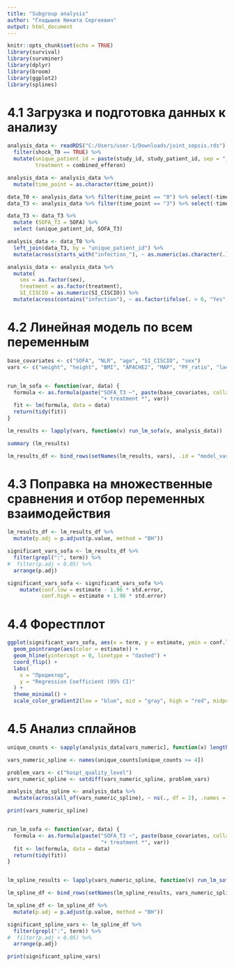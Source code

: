 ```yaml
---
title: "Subgroup analysis"
author: "Гладышев Никита Сергеевич"
output: html_document
---
```


```r

knitr::opts_chunk$set(echo = TRUE)
library(survival)
library(survminer)
library(dplyr)
library(broom)
library(ggplot2)
library(splines)

```

# 4.1 Загрузка и подготовка данных к анализу

```r
analysis_data <- readRDS("C:/Users/user-1/Downloads/joint_sepsis.rds") %>%
  filter(shock_T0 == TRUE) %>%
  mutate(unique_patient_id = paste(study_id, study_patient_id, sep = "_"),
         treatment = combined_efferon)

analysis_data <- analysis_data %>%
  mutate(time_point = as.character(time_point))

data_T0 <- analysis_data %>% filter(time_point == "0") %>% select(-time_point)
data_T3 <- analysis_data %>% filter(time_point == "3") %>% select(-time_point)

data_T3 <- data_T3 %>% 
  mutate (SOFA_T3 = SOFA) %>% 
  select (unique_patient_id, SOFA_T3)

analysis_data <- data_T0 %>%
  left_join(data_T3, by = "unique_patient_id") %>%
  mutate(across(starts_with("infection_"), ~ as.numeric(as.character(.))))

analysis_data <- analysis_data %>%
  mutate(
    sex = as.factor(sex),
    treatment = as.factor(treatment),
    SI_CISCIO = as.numeric(SI_CISCIO)) %>% 
  mutate(across(contains("infection"), ~ as.factor(ifelse(. > 0, "Yes", "No"))))
```

# 4.2 Линейная модель по всем переменным

```r

base_covariates <- c("SOFA", "NLR", "age", "SI_CISCIO", "sex")
vars <- c("weight", "height", "BMI", "APACHE2", "MAP", "PF_ratio", "lactate", "VIS2020", "WBC", "NEU", "LYM", "PLT", "SII", "aPTT", "fibrinogen", "creatinine", "bilirubin_total", "CRP", "PCT", "IL_6", "infection_g_negative", "infection_g_positive", "infection_virus", "infection_fungi", "hospt_quality_level", "source_cat","SI_CISCIO")


run_lm_sofa <- function(var, data) {
  formula <- as.formula(paste("SOFA_T3 ~", paste(base_covariates, collapse = " + "), 
                              "+ treatment *", var))
  fit <- lm(formula, data = data)
  return(tidy(fit))
}

lm_results <- lapply(vars, function(v) run_lm_sofa(v, analysis_data))

summary (lm_results)

lm_results_df <- bind_rows(setNames(lm_results, vars), .id = "model_var")


```

# 4.3 Поправка на множественные сравнения и отбор переменных взаимодействия

```r

lm_results_df <- lm_results_df %>%
  mutate(p.adj = p.adjust(p.value, method = "BH"))

significant_vars_sofa <- lm_results_df %>%
  filter(grepl(":", term)) %>%
#  filter(p.adj < 0.05) %>%
  arrange(p.adj)

significant_vars_sofa <- significant_vars_sofa %>%
    mutate(conf.low = estimate - 1.96 * std.error,
           conf.high = estimate + 1.96 * std.error)

```


# 4.4 Форестплот

```r
ggplot(significant_vars_sofa, aes(x = term, y = estimate, ymin = conf.low, ymax = conf.high)) +
  geom_pointrange(aes(color = estimate)) +
  geom_hline(yintercept = 0, linetype = "dashed") +
  coord_flip() +
  labs(
    x = "Предиктор",
    y = "Regression Coefficient (95% CI)"
  ) +
  theme_minimal() +
  scale_color_gradient2(low = "blue", mid = "gray", high = "red", midpoint = 0)
```

# 4.5 Анализ сплайнов

```r

unique_counts <- sapply(analysis_data[vars_numeric], function(x) length(unique(x)))

vars_numeric_spline <- names(unique_counts[unique_counts >= 4])

problem_vars <- c("hospt_quality_level")  
vars_numeric_spline <- setdiff(vars_numeric_spline, problem_vars)

analysis_data_spline <- analysis_data %>%
  mutate(across(all_of(vars_numeric_spline), ~ ns(., df = 2), .names = "spline_{.col}"))

print(vars_numeric_spline)


run_lm_sofa <- function(var, data) {
  formula <- as.formula(paste("SOFA_T3 ~", paste(base_covariates, collapse = " + "), 
                              "+ treatment *", var))
  fit <- lm(formula, data = data)
  return(tidy(fit))
}


lm_spline_results <- lapply(vars_numeric_spline, function(v) run_lm_sofa(v, analysis_data_spline))

lm_spline_df <- bind_rows(setNames(lm_spline_results, vars_numeric_spline), .id = "model_var")

lm_spline_df <- lm_spline_df %>%
  mutate(p.adj = p.adjust(p.value, method = "BH"))

significant_spline_vars <- lm_spline_df %>%
  filter(grepl(":", term)) %>%
#  filter(p.adj < 0.05) %>%
  arrange(p.adj)

print(significant_spline_vars)
```

